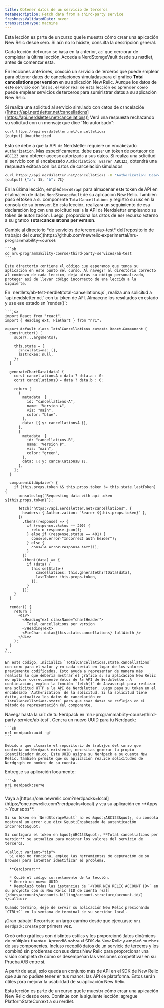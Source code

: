 ```yaml
---
title: Obtener datos de un servicio de terceros
metaDescription: Fetch data from a third-party service
freshnessValidatedDate: never
translationType: machine
---
```


<Callout variant="tip">
  Esta lección es parte de un curso que le muestra cómo crear una aplicación New Relic desde cero. Si aún no lo hiciste, consulta la descripción general.

  Cada lección del curso se basa en la anterior, así que cerciorar de completar la última lección, Acceda a NerdStorageVault desde su nerdlet, antes de comenzar esta.
</Callout>

En lecciones anteriores, conoció un servicio de terceros que puede emplear para obtener datos de cancelaciones simuladas para el gráfico **Total cancellations per version** en su aplicación New Relic. Aunque los datos de este servicio son falsos, el valor real de esta lección es aprender cómo puede emplear servicios de terceros para suministrar datos a su aplicación New Relic.

Si realiza una solicitud al servicio simulado con datos de cancelación ([https://api.nerdsletter.net/cancellations](https://api.nerdsletter.net/cancellations)) Verá una respuesta rechazando su solicitud con un mensaje que dice &quot;No autorizado&quot;:

```sh
curl https://api.nerdsletter.net/cancellations
[output] Unauthorized
```

Esto se debe a que la API de Nerdsletter requiere un encabezado `Authorization`. Más específicamente, debe pasar un token de portador de `ABC123` para obtener acceso autorizado a sus datos. Si realiza una solicitud al servicio con el encabezado `Authorization: Bearer ABC123`, obtendrá una respuesta exitosa con los datos de cancelación simulados:

```sh
curl https://api.nerdsletter.net/cancellations -H 'Authorization: Bearer ABC123'
[output] {"a": 15, "b": 78}
```

En la última lección, empleó `NerdGraph` para almacenar este token de API en el almacén de datos `NerdStorageVault` de su aplicación New Relic. También pasó el token a su componente `TotalCancellations` y registró su uso en la consola de su browser. En esta lección, realizará un seguimiento de esa declaración log con una solicitud real a la API de Nerdsletter empleando su token de autorización. Luego, proporciona los datos de ese recurso externo a su gráfico **Total cancellations per version**.

<Steps>
  <Step>
    Cambie al directorio *de servicios de terceros/ab-test* del [repositorio de trabajos del curso](https://github.com/newrelic-experimental/nru-programmability-course):

    ```sh
    cd nru-programmability-course/third-party-services/ab-test
    ```

    Este directorio contiene el código que esperamos que tenga su aplicación en este punto del curso. Al navegar al directorio correcto al comienzo de cada lección, deja atrás su código personalizado, proteger así de llevar código incorrecto de una lección a la siguiente.
  </Step>

  <Step>
    En `nerdlets/ab-test-nerdlet/total-cancellations.js`, realiza una solicitud a `api.nerdsletter.net` con tu token de API. Almacene los resultados en estado y use ese estado en `render()`:

    ```jsx
    import React from "react";
    import { HeadingText, PieChart } from "nr1";

    export default class TotalCancellations extends React.Component {
      constructor() {
        super(...arguments);

        this.state = {
          cancellations: [],
          lastToken: null,
        };
      }

      generateChartData(data) {
        const cancellationsA = data ? data.a : 0;
        const cancellationsB = data ? data.b : 0;

        return [
          {
            metadata: {
              id: "cancellations-A",
              name: "Version A",
              viz: "main",
              color: "blue",
            },
            data: [{ y: cancellationsA }],
          },
          {
            metadata: {
              id: "cancellations-B",
              name: "Version B",
              viz: "main",
              color: "green",
            },
            data: [{ y: cancellationsB }],
          },
        ];
      }

      componentDidUpdate() {
        if (this.props.token && this.props.token != this.state.lastToken) {
          console.log(`Requesting data with api token ${this.props.token}`);

          fetch("https://api.nerdsletter.net/cancellations", {
            headers: { Authorization: `Bearer ${this.props.token}` },
          })
            .then((response) => {
              if (response.status == 200) {
                return response.json();
              } else if (response.status == 401) {
                console.error("Incorrect auth header");
              } else {
                console.error(response.text());
              }
            })
            .then((data) => {
              if (data) {
                this.setState({
                  cancellations: this.generateChartData(data),
                  lastToken: this.props.token,
                });
              }
            });
        }
      }

      render() {
        return (
          <div>
            <HeadingText className="chartHeader">
              Total cancellations per version
            </HeadingText>
            <PieChart data={this.state.cancellations} fullWidth />
          </div>
        );
      }
    }
    ```

    En este código, inicializa `TotalCancellations.state.cancellations` con cero para el valor y en cada serial en lugar de los valores previamente codificados. Esto ayuda a representar de manera más realista lo que debería mostrar el gráfico si su aplicación New Relic no aplicar correctamente datos de la API de Nerdsletter. A continuación, emplea la función `fetch()` de Javascript para realizar una solicitud HTTP a la API de Nerdsletter. Luego pasa su token en el encabezado `Authorization` de la solicitud. Si la solicitud tiene éxito, actualiza los datos de cancelación en `TotalCancellations.state` para que esos datos se reflejen en el método de representación del componente.
  </Step>

  <Step>
    Navega hasta la raíz de tu Nerdpack en `nru-programmability-course/third-party-service/ab-test`.
  </Step>

  <Step>
    Genera un nuevo UUID para tu Nerdpack:

    ```sh
    nr1 nerdpack:uuid -gf
    ```

    Debido a que clonaste el repositorio de trabajos del curso que contenía un Nerdpack existente, necesitas generar tu propio identificador único. Este UUID asigna su Nerdpack a su cuenta New Relic. También permite que su aplicación realice solicitudes de Nerdgraph en nombre de su cuenta.
  </Step>

  <Step>
    Entregue su aplicación localmente:

    ```sh
    nr1 nerdpack:serve
    ```
  </Step>

  <Step>
    Vaya a [https://one.newrelic.com?nerdpacks=local](https://one.newrelic.com?nerdpacks=local) y vea su aplicación en **Apps &gt; Your apps**.

    Si su token en `NerdStorageVault` no es &quot;ABC123&quot;, su consola mostrará un error que dice &quot;Encabezado de autenticación incorrecto&quot;.

    Si configura el token en &quot;ABC123&quot;, **Total cancellations per version** se actualiza para mostrar los valores del servicio de terceros.

    <Callout variant="tip">
      Si algo no funciona, emplee las herramientas de depuración de su browser para intentar identificar el problema.

      **Cerciorar:**

      * Copié el código correctamente de la lección.
      * Generó un nuevo UUID
      * Reemplazó todas las instancias de `<YOUR NEW RELIC ACCOUNT ID>` en su proyecto con su New Relic [ID de cuenta real](/docs/accounts/accounts-billing/account-structure/account-id/)
    </Callout>

    Cuando terminó, deje de servir su aplicación New Relic presionando `CTRL+C` en la ventana de terminal de su servidor local.
  </Step>
</Steps>

¡Gran trabajo! Recorriste un largo camino desde que ejecutaste `nr1 nerdpack:create` por primera vez.

Creó ocho gráficos con distintos estilos y les proporcionó datos dinámicos de múltiples fuentes. Aprendió sobre el SDK de New Relic y empleó muchos de sus componentes. Incluso recopiló datos de un servicio de terceros y los combinó sin problemas con sus datos New Relic para proporcionar una visión completa de cómo se desempeñan las versiones competitivas en su Prueba A/B entre sí.

A partir de aquí, solo queda un conjunto más de API en el SDK de New Relic que aún no pudiste tener en tus manos: las API de plataforma. Estos serán útiles para mejorar la usabilidad de su aplicación New Relic.

<Callout variant="tip">
  Esta lección es parte de un curso que le muestra cómo crear una aplicación New Relic desde cero. Continúe con la siguiente lección: agregue PlatformStateContext a su nerdlet.
</Callout>